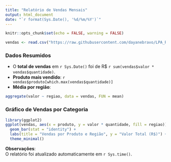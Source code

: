 ---
title: "Relatório de Vendas Mensais"
output: html_document
date: "`r format(Sys.Date(), '%d/%m/%Y')`"
---

```{r setup, include=FALSE}
knitr::opts_chunk$set(echo = FALSE, warning = FALSE)
```


```{r importar_dados}
vendas <- read.csv("https://raw.githubusercontent.com/dayanebravo/LPA_R/refs/heads/main/aula_05/vendas.csv")
```

### Dados Resumidos
- O **total de vendas** em `r Sys.Date()` foi de R$ `r sum(vendas$valor * vendas$quantidade)`.
- **Produto mais vendido**: `r vendas$produto[which.max(vendas$quantidade)]`  
- **Média por região**:  

```{r media_regiao}
aggregate(valor ~ regiao, data = vendas, FUN = mean)
```

### Gráfico de Vendas por Categoria
```{r grafico_vendas}
library(ggplot2)
ggplot(vendas, aes(x = produto, y = valor * quantidade, fill = regiao)) +
  geom_bar(stat = "identity") +
  labs(title = "Vendas por Produto e Região", y = "Valor Total (R$)") +
  theme_minimal()
```

**Observações**:  
O relatório foi atualizado automaticamente em `r Sys.time()`.  
